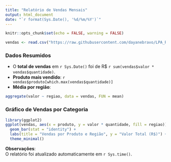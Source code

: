 ---
title: "Relatório de Vendas Mensais"
output: html_document
date: "`r format(Sys.Date(), '%d/%m/%Y')`"
---

```{r setup, include=FALSE}
knitr::opts_chunk$set(echo = FALSE, warning = FALSE)
```


```{r importar_dados}
vendas <- read.csv("https://raw.githubusercontent.com/dayanebravo/LPA_R/refs/heads/main/aula_05/vendas.csv")
```

### Dados Resumidos
- O **total de vendas** em `r Sys.Date()` foi de R$ `r sum(vendas$valor * vendas$quantidade)`.
- **Produto mais vendido**: `r vendas$produto[which.max(vendas$quantidade)]`  
- **Média por região**:  

```{r media_regiao}
aggregate(valor ~ regiao, data = vendas, FUN = mean)
```

### Gráfico de Vendas por Categoria
```{r grafico_vendas}
library(ggplot2)
ggplot(vendas, aes(x = produto, y = valor * quantidade, fill = regiao)) +
  geom_bar(stat = "identity") +
  labs(title = "Vendas por Produto e Região", y = "Valor Total (R$)") +
  theme_minimal()
```

**Observações**:  
O relatório foi atualizado automaticamente em `r Sys.time()`.  
